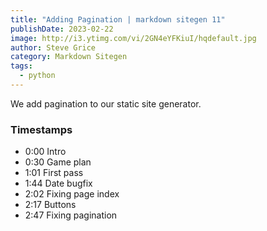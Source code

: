 ```yaml
---
title: "Adding Pagination | markdown sitegen 11"
publishDate: 2023-02-22
image: http://i3.ytimg.com/vi/2GN4eYFKiuI/hqdefault.jpg
author: Steve Grice
category: Markdown Sitegen
tags:
  - python
---
```


We add pagination to our static site generator.


<BlogYoutubeVideo videoId="2GN4eYFKiuI" />

### Timestamps

- 0:00 Intro
- 0:30 Game plan
- 1:01 First pass
- 1:44 Date bugfix
- 2:02 Fixing page index
- 2:17 Buttons
- 2:47 Fixing pagination

